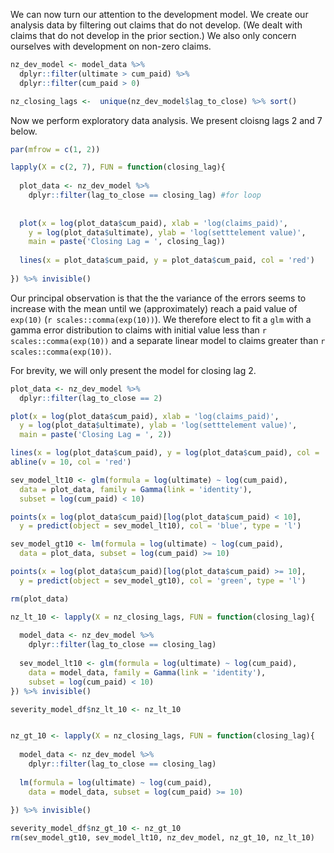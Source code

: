 We can now turn our attention to the development model. We create our analysis data by filtering out claims that do not develop. (We dealt with claims that do not develop in the prior section.) We also only concern ourselves with development on non-zero claims. 

```r
nz_dev_model <- model_data %>% 
  dplyr::filter(ultimate > cum_paid) %>% 
  dplyr::filter(cum_paid > 0)

nz_closing_lags <-  unique(nz_dev_model$lag_to_close) %>% sort()


```

Now we perform exploratory data analysis. We present cloisng lags 2 and 7 below.

```r
par(mfrow = c(1, 2))

lapply(X = c(2, 7), FUN = function(closing_lag){
  
  plot_data <- nz_dev_model %>% 
    dplyr::filter(lag_to_close == closing_lag) #for loop
  
  
  plot(x = log(plot_data$cum_paid), xlab = 'log(claims_paid)',
    y = log(plot_data$ultimate), ylab = 'log(setttelement value)',
    main = paste('Closing Lag = ', closing_lag))
  
  lines(x = plot_data$cum_paid, y = plot_data$cum_paid, col = 'red')
  
}) %>% invisible()
```

Our principal observation is that the the variance of the errors seems to increase with the mean until we (approximately) reach a paid value of `exp(10)` (`r scales::comma(exp(10))`). We therefore elect to fit a `glm` with a gamma error distribution to claims with initial value less than `r scales::comma(exp(10))` and a separate linear model to claims greater than `r scales::comma(exp(10))`.

For brevity, we will only present the model for closing lag 2.

```r
plot_data <- nz_dev_model %>% 
  dplyr::filter(lag_to_close == 2)  

plot(x = log(plot_data$cum_paid), xlab = 'log(claims_paid)',
  y = log(plot_data$ultimate), ylab = 'log(setttelement value)',
  main = paste('Closing Lag = ', 2))

lines(x = log(plot_data$cum_paid), y = log(plot_data$cum_paid), col = 'red')
abline(v = 10, col = 'red')

sev_model_lt10 <- glm(formula = log(ultimate) ~ log(cum_paid),
  data = plot_data, family = Gamma(link = 'identity'), 
  subset = log(cum_paid) < 10)

points(x = log(plot_data$cum_paid)[log(plot_data$cum_paid) < 10], 
  y = predict(object = sev_model_lt10), col = 'blue', type = 'l')

sev_model_gt10 <- lm(formula = log(ultimate) ~ log(cum_paid),
  data = plot_data, subset = log(cum_paid) >= 10)

points(x = log(plot_data$cum_paid)[log(plot_data$cum_paid) >= 10], 
  y = predict(object = sev_model_gt10), col = 'green', type = 'l')

rm(plot_data)
```

```r
nz_lt_10 <- lapply(X = nz_closing_lags, FUN = function(closing_lag){
  
  model_data <- nz_dev_model %>% 
    dplyr::filter(lag_to_close == closing_lag)  
  
  sev_model_lt10 <- glm(formula = log(ultimate) ~ log(cum_paid),
    data = model_data, family = Gamma(link = 'identity'), 
    subset = log(cum_paid) < 10)
}) %>% invisible()

severity_model_df$nz_lt_10 <- nz_lt_10


nz_gt_10 <- lapply(X = nz_closing_lags, FUN = function(closing_lag){
  
  model_data <- nz_dev_model %>% 
    dplyr::filter(lag_to_close == closing_lag)  
  
  lm(formula = log(ultimate) ~ log(cum_paid),
    data = model_data, subset = log(cum_paid) >= 10)
  
}) %>% invisible()

severity_model_df$nz_gt_10 <- nz_gt_10
rm(sev_model_gt10, sev_model_lt10, nz_dev_model, nz_gt_10, nz_lt_10)
```


